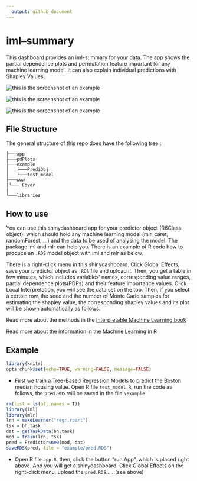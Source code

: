 ```yaml
---
  output: github_document
---
```

# iml--summary

This dashboard provides an iml-summary for your data. The app shows the partial dependence plots and permutation feature important for any machine learning model. It can also explain individual predictions with Shapley Values.

![](www/screenshot0.png "this is the screenshot of an example")

![](www/screenshot1.png "this is the screenshot of an example")

![](www/screenshot2.png "this is the screenshot of an example")




## File Structure

The general structure of this repo does have the following tree :
```
├───app 
├───pdPlots
├───example
│   └───PrediObj
│   └───test_model
├───www
|└─── Cover
|
└───libraries
```

## How to use

You can use this shinydashboard app for your predictor object (R6Class object), which should hold any machine learning model (mlr, caret, randomForest, ...) and the data to be used of analysing the model. The package iml and mlr can help you. There is an example of R code how to produce an `.RDS` model object with iml and mlr as below. 

There is a right-click menu in this shinydashboard. Click Global Effects, save your predictor object as `.RDS` file and upload it. Then, you get a table in few minutes, which includes variables' names, corresponding value ranges, partial dependence plots(PDPs) and their feature importance values. Click Local Interpretation, you will see the data set on the top. Then, if you select a certain row, the seed and the number of Monte Carlo samples for estimating the shapley value, the corresponding shapley values and its plot will be shown automatically as follows.


Read more about the methods in the [Interpretable Machine Learning book](https://christophm.github.io/interpretable-ml-book/agnostic.html)

Read more about the information in the [Machine Learning in R](https://mlr.mlr-org.com/index.html)


## Example

```r
library(knitr)
opts_chunk$set(echo=TRUE, warning=FALSE, message=FALSE)
```


- First we train a Tree-Based Regression Models to predict the Boston median housing value. Open R file `test_model.R`, run the code as follows, the `pred.RDS` will be saved in the file `\example`

```r
rm(list = ls(all.names = T))
library(iml)
library(mlr)
lrn = makeLearner("regr.rpart")
tsk = bh.task
dat = getTaskData(bh.task)
mod = train(lrn, tsk)
pred = Predictor$new(mod, dat)
saveRDS(pred, file = "example/pred.RDS")
```

- Open R file `app.R `, then, click the button "run App", which is placed right above. And you will get a shinydashboard. Click Global Effects on the right-click menu, upload the `pred.RDS`......(see above)





